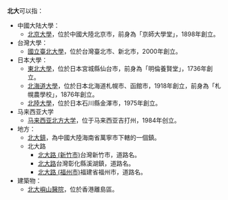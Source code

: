 '''北大'''可以指：
*中國大陆大學：
** [[北京大學|北京大學]]，位於中國大陸北京市，前身為「京師大學堂」，1898年創立。
*台灣大學：
** [[國立臺北大學|國立臺北大學]]，位於台灣臺北市、新北市，2000年創立。
*日本大學：
** [[东北大学_(日本)|東北大學]]，位於日本宮城縣仙台市，前身為「明倫養賢堂」，1736年創立。
** [[北海道大學|北海道大學]]，位於日本北海道札幌市、函館市，1918年創立，前身為「札幌農學校」，1876年創立。
** [[北陸大學|北陸大學]]，位於日本石川縣金澤市，1975年創立。
*马来西亚大学
**[[馬來西亞北方大學|马来西亚北方大学]]，位于马来西亚吉打州，1984年创立。
*地方：
** [[北大鎮|北大鎮]]，為中國大陸海南省萬寧市下轄的一個鎮。
**北大路
***[[北大路_(新竹市)|北大路 (新竹市)]]台灣新竹市，道路名。
***[[北大路|北大路]]台灣彰化縣溪湖鎮，道路名。
***[[北大路_(福州市)|北大路 (福州市)]]福建省福州市，道路名。
*建築物：
**[[北大嶼山醫院|北大嶼山醫院]]，位於香港離島區。
{{disambig|Cat=二字亞洲相關消歧義}}